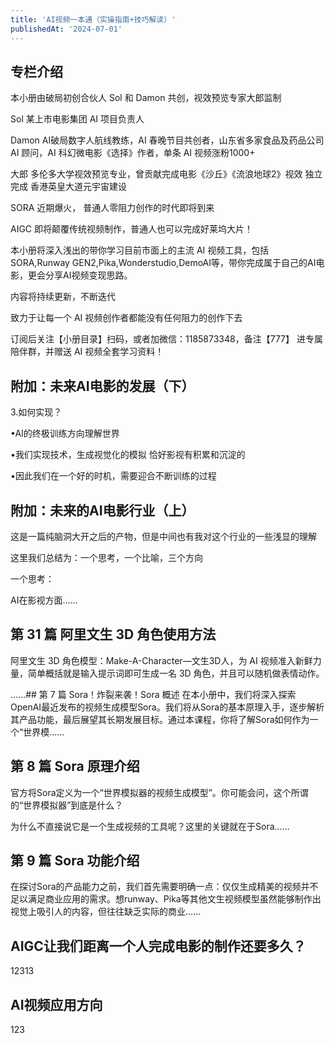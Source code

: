 ```yaml
---
title: 'AI视频一本通（实操指南+技巧解读）'
publishedAt: '2024-07-01'
---
```


## 专栏介绍

本小册由破局初创合伙人 Sol 和 Damon 共创，视效预览专家大郎监制

Sol 某上市电影集团 AI 项目负责人

Damon AI破局数字人航线教练，AI 春晚节目共创者，山东省多家食品及药品公司 AI 顾问，AI 科幻微电影《选择》作者，单条 AI 视频涨粉1000+

大郎 多伦多大学视效预览专业，曾贡献完成电影《沙丘》《流浪地球2》视效 独立完成 香港英皇大道元宇宙建设

SORA 近期爆火， 普通人零阻力创作的时代即将到来

AIGC 即将颠覆传统视频制作，普通人也可以完成好莱坞大片！

本小册将深入浅出的带你学习目前市面上的主流 AI 视频工具，包括SORA,Runway GEN2,Pika,Wonderstudio,DemoAI等，带你完成属于自己的AI电影，更会分享AI视频变现思路。

内容将持续更新，不断迭代

致力于让每一个 AI 视频创作者都能没有任何阻力的创作下去

订阅后关注【小册目录】扫码，或者加微信：1185873348，备注【777】 进专属陪伴群，并赠送 AI 视频全套学习资料！



## 附加：未来AI电影的发展（下）
3.如何实现？

•AI的终极训练方向理解世界

•我们实现技术，生成视觉化的模拟 恰好影视有积累和沉淀的

•因此我们在一个好的时机，需要迎合不断训练的过程

## 附加：未来的AI电影行业（上）
这是一篇纯脑洞大开之后的产物，但是中间也有我对这个行业的一些浅显的理解

这里我们总结为：一个思考，一个比喻，三个方向

一个思考：

AI在影视方面......

## 第 31 篇 阿里文生 3D 角色使用方法
阿里文生 3D 角色模型：Make-A-Character—文生3D人，为 AI 视频准入新鲜力量，简单概括就是输入提示词即可生成一名 3D 角色，并且可以随机做表情动作。

......## 第 7 篇 Sora！炸裂来袭！Sora 概述
在本小册中，我们将深入探索OpenAI最近发布的视频生成模型Sora。我们将从Sora的基本原理入手，逐步解析其产品功能，最后展望其长期发展目标。通过本课程，你将了解Sora如何作为一个“世界模......

## 第 8 篇 Sora 原理介绍
官方将Sora定义为一个“世界模拟器的视频生成模型”。你可能会问，这个所谓的“世界模拟器”到底是什么？

为什么不直接说它是一个生成视频的工具呢？这里的关键就在于Sora......

## 第 9 篇 Sora 功能介绍
在探讨Sora的产品能力之前，我们首先需要明确一点：仅仅生成精美的视频并不足以满足商业应用的需求。想runway、Pika等其他文生视频模型虽然能够制作出视觉上吸引人的内容，但往往缺乏实际的商业......

## AIGC让我们距离一个人完成电影的制作还要多久？
12313

## AI视频应用方向
123

